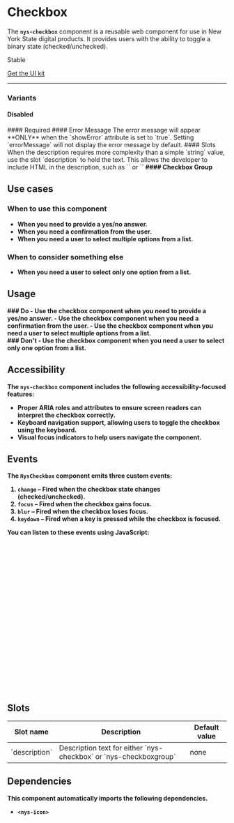 
<Meta of={NysCheckboxStories} title="Components/Checkbox/Documentation" />

# Checkbox

The **`nys-checkbox`** component is a reusable web component for use in New York State digital products. It provides users with the ability to toggle a binary state (checked/unchecked).

<p className="pill stable">Stable</p>

<p className="pill uikit"><a href="#">Get the UI kit</a></p>

***

<Canvas of={NysCheckboxStories.Basic} />

<Controls />

### Variants

#### Disabled
<Canvas of={NysCheckboxStories.Disabled} />
#### Required
<Canvas of={NysCheckboxStories.Required} />
#### Error Message
The error message will appear **ONLY** when the `showError` attribute is set to `true`. Setting `errorMessage` will not display the error message by default.
<Canvas of={NysCheckboxStories.ErrorMessage} />
#### Slots
When the description requires more complexity than a simple `string` value, use the slot `description` to hold the text. This allows the developer to include HTML in the description, such as `<a>` or `<strong>`
<Canvas of={NysCheckboxStories.Slot} />
#### Checkbox Group
<Canvas of={NysCheckboxStories.CheckboxGroup} />

## Use cases

### When to use this component
- When you need to provide a yes/no answer.
- When you need a confirmation from the user.
- When you need a user to select multiple options from a list.

### When to consider something else
- When you need a user to select only one option from a list.

## Usage

<div className="usage-wrapper">
  <div className="usagedos do">
    ### Do
    - Use the checkbox component when you need to provide a yes/no answer.
    - Use the checkbox component when you need a confirmation from the user.
    - Use the checkbox component when you need a user to select multiple options from a list.
  </div>
  <div className="usagedos dont">
    ### Don't
    - Use the checkbox component when you need a user to select only one option from a list.
  </div>
</div>

## Accessibility

The `nys-checkbox` component includes the following accessibility-focused features:

- Proper ARIA roles and attributes to ensure screen readers can interpret the checkbox correctly.
- Keyboard navigation support, allowing users to toggle the checkbox using the keyboard.
- Visual focus indicators to help users navigate the component.

## Events

The `NysCheckbox` component emits three custom events:

1. **`change`** – Fired when the checkbox state changes (checked/unchecked).
2. **`focus`** – Fired when the checkbox gains focus.
3. **`blur`** – Fired when the checkbox loses focus.
4. **`keydown`** – Fired when a key is pressed while the checkbox is focused.

You can listen to these events using JavaScript:

```js

  // Select the checkbox component
  const checkbox = document.querySelector('nys-checkbox');

  // Listen for the 'change' event
  checkbox.addEventListener('change', (event) => {
    console.log('Checkbox changed:', event.target.checked);
  });

  // Listen for the 'focus' event
  checkbox.addEventListener('focus', () => {
    console.log('Checkbox is focused');
  });

  // Listen for the 'blur' event
  checkbox.addEventListener('blur', () => {
    console.log('Checkbox lost focus');
  });

  // Listen for the 'keydown' event
  checkbox.addEventListener('keydown', (event) => {
    console.log('Key pressed:', event.key);
  });
```

## Slots

<table>
    <thead>
    <tr>
        <th>Slot name</th>
        <th>Description</th>
        <th>Default value</th>
    </tr>
    </thead>
    <tbody>
    <tr>
        <td>`description`</td>
        <td>Description text for either `nys-checkbox` or `nys-checkboxgroup`</td>
        <td>none</td>
    </tr>
    </tbody>
</table>

## Dependencies
This component automatically imports the following dependencies.

- `<nys-icon>`
